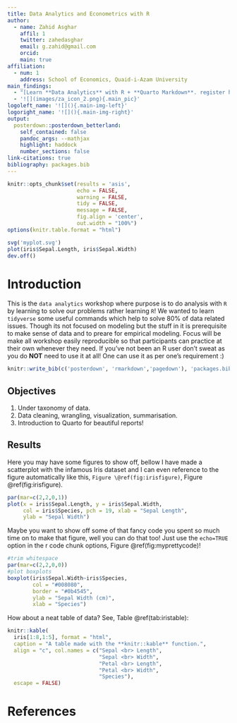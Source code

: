 ```yaml
---
title: Data Analytics and Econometrics with R
author:
  - name: Zahid Asghar
    affil: 1
    twitter: zahedasghar
    email: g.zahid@gmail.com
    orcid: 
    main: true
affiliation:
  - num: 1
    address: School of Economics, Quaid-i-Azam University
main_findings:
  - "[Learn **Data Analytics** with R + **Quarto Markdown**. register here](https://forms.gle/yzgTDuEZJDmGjzKHA)"
  - '![](images/za_icon_2.png){.main_pic}'
logoleft_name: '![](){.main-img-left}'
logoright_name: '![](){.main-img-right}'
output: 
  posterdown::posterdown_betterland:
    self_contained: false
    pandoc_args: --mathjax
    highlight: haddock
    number_sections: false
link-citations: true
bibliography: packages.bib
---
```


```r
knitr::opts_chunk$set(results = 'asis',
                      echo = FALSE,
                      warning = FALSE,
                      tidy = FALSE,
                      message = FALSE,
                      fig.align = 'center',
                      out.width = "100%")
options(knitr.table.format = "html") 
```

```r
svg('myplot.svg')
plot(iris$Sepal.Length, iris$Sepal.Width)
dev.off()
```

# Introduction

This is the `data analytics` workshop where purpose is to do analysis with `R` by learning to solve our problems rather learning `R`! We wanted to learn `tidyverse` some useful commands which help to solve 80% of data related issues. Though its not focused on modeling but the stuff in it is prerequisite to make sense of data and to preare for empirical modeling. Focus will be make all workshop easily reproducible so that participants can practice at their own whenever they need. If you've not been an R user don't sweat as you do **NOT** need to use it at all! One can use it as per one's requirement :)

```r
knitr::write_bib(c('posterdown', 'rmarkdown','pagedown'), 'packages.bib')
```

## Objectives

1.  Under taxonomy of data.
2.  Data cleaning, wrangling, visualization, summarisation.
3.  Introduction to Quarto for beautiful reports!

## Results

Here you may have some figures to show off, bellow I have made a scatterplot with the infamous Iris dataset and I can even reference to the figure automatically like this, `Figure \@ref(fig:irisfigure)`, Figure \@ref(fig:irisfigure).

```r
par(mar=c(2,2,0,1))
plot(x = iris$Sepal.Length, y = iris$Sepal.Width,
     col = iris$Species, pch = 19, xlab = "Sepal Length",
     ylab = "Sepal Width")
```

Maybe you want to show off some of that fancy code you spent so much time on to make that figure, well you can do that too! Just use the `echo=TRUE` option in the r code chunk options, Figure \@ref(fig:myprettycode)!

```r
#trim whitespace
par(mar=c(2,2,0,0))
#plot boxplots
boxplot(iris$Sepal.Width~iris$Species,
        col = "#008080", 
        border = "#0b4545",
        ylab = "Sepal Width (cm)",
        xlab = "Species")
```

How about a neat table of data? See, Table \@ref(tab:iristable):

```r
knitr::kable(
  iris[1:8,1:5], format = "html",
  caption = "A table made with the **knitr::kable** function.",
  align = "c", col.names = c("Sepal <br> Length",
                             "Sepal <br> Width",
                             "Petal <br> Length",
                             "Petal <br> Width",
                             "Species"),
  escape = FALSE)
```

# References
